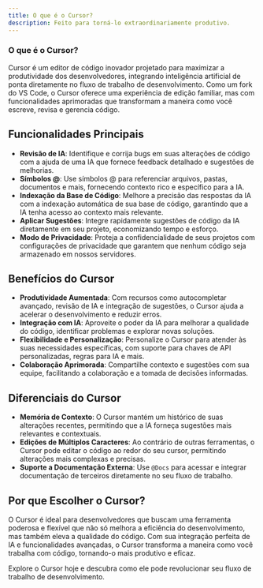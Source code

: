 ```yaml
---
title: O que é o Cursor?
description: Feito para torná-lo extraordinariamente produtivo.
---
```


### O que é o Cursor?

Cursor é um editor de código inovador projetado para maximizar a produtividade dos desenvolvedores, integrando inteligência artificial de ponta diretamente no fluxo de trabalho de desenvolvimento. Como um fork do VS Code, o Cursor oferece uma experiência de edição familiar, mas com funcionalidades aprimoradas que transformam a maneira como você escreve, revisa e gerencia código.

## Funcionalidades Principais

- **Revisão de IA**: Identifique e corrija bugs em suas alterações de código com a ajuda de uma IA que fornece feedback detalhado e sugestões de melhorias.
- **Símbolos @**: Use símbolos @ para referenciar arquivos, pastas, documentos e mais, fornecendo contexto rico e específico para a IA.
- **Indexação da Base de Código**: Melhore a precisão das respostas da IA com a indexação automática de sua base de código, garantindo que a IA tenha acesso ao contexto mais relevante.
- **Aplicar Sugestões**: Integre rapidamente sugestões de código da IA diretamente em seu projeto, economizando tempo e esforço.
- **Modo de Privacidade**: Proteja a confidencialidade de seus projetos com configurações de privacidade que garantem que nenhum código seja armazenado em nossos servidores.

## Benefícios do Cursor

- **Produtividade Aumentada**: Com recursos como autocompletar avançado, revisão de IA e integração de sugestões, o Cursor ajuda a acelerar o desenvolvimento e reduzir erros.
- **Integração com IA**: Aproveite o poder da IA para melhorar a qualidade do código, identificar problemas e explorar novas soluções.
- **Flexibilidade e Personalização**: Personalize o Cursor para atender às suas necessidades específicas, com suporte para chaves de API personalizadas, regras para IA e mais.
- **Colaboração Aprimorada**: Compartilhe contexto e sugestões com sua equipe, facilitando a colaboração e a tomada de decisões informadas.

## Diferenciais do Cursor

- **Memória de Contexto**: O Cursor mantém um histórico de suas alterações recentes, permitindo que a IA forneça sugestões mais relevantes e contextuais.
- **Edições de Múltiplos Caracteres**: Ao contrário de outras ferramentas, o Cursor pode editar o código ao redor do seu cursor, permitindo alterações mais complexas e precisas.
- **Suporte a Documentação Externa**: Use `@Docs` para acessar e integrar documentação de terceiros diretamente no seu fluxo de trabalho.

## Por que Escolher o Cursor?

O Cursor é ideal para desenvolvedores que buscam uma ferramenta poderosa e flexível que não só melhora a eficiência do desenvolvimento, mas também eleva a qualidade do código. Com sua integração perfeita de IA e funcionalidades avançadas, o Cursor transforma a maneira como você trabalha com código, tornando-o mais produtivo e eficaz.

Explore o Cursor hoje e descubra como ele pode revolucionar seu fluxo de trabalho de desenvolvimento.
